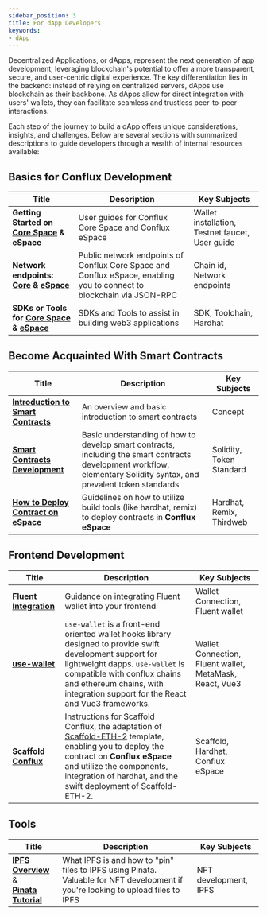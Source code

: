 ```yaml
---
sidebar_position: 3
title: For dApp Developers
keywords:
- dApp
---
```


Decentralized Applications, or dApps, represent the next generation of app development, leveraging blockchain's potential to offer a more transparent, secure, and user-centric digital experience. The key differentiation lies in the backend: instead of relying on centralized servers, dApps use blockchain as their backbone. As dApps allow for direct integration with users' wallets, they can facilitate seamless and trustless peer-to-peer interactions.

Each step of the journey to build a dApp offers unique considerations, insights, and challenges. Below are several sections with summarized descriptions to guide developers through a wealth of internal resources available:

## Basics for Conflux Development

|Title|Description|Key Subjects|
|---|---|---|
| **Getting Started on [Core Space](../core/getting-started/installing-a-wallet.md) & [eSpace](../espace/UserGuide.md)** | User guides for Conflux Core Space and Conflux eSpace | Wallet installation, Testnet faucet, User guide |
| **Network endpoints: [Core](../core/core-endpoints.md) & [eSpace](../espace/network-endpoints.md)** | Public network endpoints of Conflux Core Space and Conflux eSpace, enabling you to connect to blockchain via JSON-RPC | Chain id, Network endpoints |
| **SDKs or Tools for [Core Space](/docs/category/sdks-and-tools) & [eSpace](../espace/DeveloperQuickstart.md)** | SDKs and Tools to assist in building web3 applications | SDK, Toolchain, Hardhat |

## Become Acquainted With Smart Contracts

|Title|Description|Key Subjects|
|---|---|---|
| [**Introduction to Smart Contracts**](../general/conflux-basics/contracts.md)| An overview and basic introduction to smart contracts | Concept |
| [**Smart Contracts Development**](/docs/category/smart-contracts) | Basic understanding of how to develop smart contracts, including the smart contracts development workflow, elementary Solidity syntax, and prevalent token standards | Solidity, Token Standard |
|[**How to Deploy Contract on eSpace**](/docs/category/how-to-deploy-contract)|Guidelines on how to utilize build tools (like hardhat, remix) to deploy contracts in **Conflux eSpace** | Hardhat, Remix, Thirdweb  |

## Frontend Development

|Title|Description|Key Subjects|
|---|---|---|
| [**Fluent Integration**](../core/build/fluent.md)| Guidance on integrating Fluent wallet into your frontend | Wallet Connection, Fluent wallet |
| [**use-wallet**](../general/build/tools/use-wallet)| `use-wallet` is a front-end oriented wallet hooks library designed to provide swift development support for lightweight dapps. `use-wallet` is compatible with conflux chains and ethereum chains, with integration support for the React and Vue3 frameworks. | Wallet Connection, Fluent wallet, MetaMask, React, Vue3 |
|[**Scaffold Conflux**](../espace/tutorials/scaffoldCfx/scaffold.md)| Instructions for Scaffold Conflux, the adaptation of [Scaffold-ETH-2](https://scaffoldeth.io/) template, enabling you to deploy the contract on **Conflux eSpace** and utilize the components, integration of hardhat, and the swift deployment of Scaffold-ETH-2. | Scaffold, Hardhat, Conflux eSpace |

## Tools

|Title|Description|Key Subjects|
|---|---|---|
|[**IPFS Overview**](../general/build/nfts/ipfs.md) &<br/>[**Pinata Tutorial**](../general/build/nfts/pinata.md)|What IPFS is and how to "pin" files to IPFS using Pinata. Valuable for NFT development if you're looking to upload files to IPFS| NFT development, IPFS|
